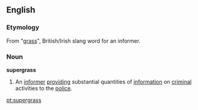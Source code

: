 ==English==
===Etymology===
From "[[grass]]", British/Irish slang word for an informer.
===Noun===
'''supergrass'''
#An [[informer]] [[provide|providing]] substantial quantities of [[information]] on [[criminal]] activities to the [[police]].

[[pt:supergrass]]